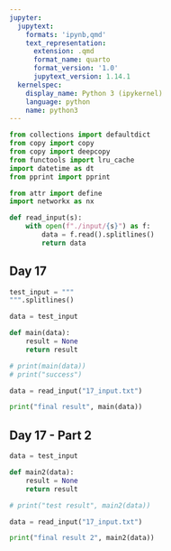 ```yaml
---
jupyter:
  jupytext:
    formats: 'ipynb,qmd'
    text_representation:
      extension: .qmd
      format_name: quarto
      format_version: '1.0'
      jupytext_version: 1.14.1
  kernelspec:
    display_name: Python 3 (ipykernel)
    language: python
    name: python3
---
```


```python
from collections import defaultdict
from copy import copy
from copy import deepcopy
from functools import lru_cache
import datetime as dt
from pprint import pprint

from attr import define
import networkx as nx

def read_input(s):
    with open(f"./input/{s}") as f:
        data = f.read().splitlines()
        return data
```


## Day 17

```python
test_input = """
""".splitlines()

data = test_input

def main(data):
    result = None
    return result

# print(main(data))
# print("success")
```

```python
data = read_input("17_input.txt")

print("final result", main(data))
```

## Day 17 - Part 2

```python

data = test_input

def main2(data):
    result = None
    return result

# print("test result", main2(data))

```
```python
data = read_input("17_input.txt")

print("final result 2", main2(data))
```
